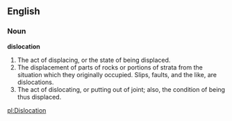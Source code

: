 ==English==

===Noun===

'''dislocation'''

#The act of displacing, or the state of being displaced.
#The displacement of parts of rocks or portions of strata from the situation which they originally occupied. Slips, faults, and the like, are dislocations.
#The act of dislocating, or putting out of joint; also, the condition of being thus displaced.

[[pl:Dislocation]]